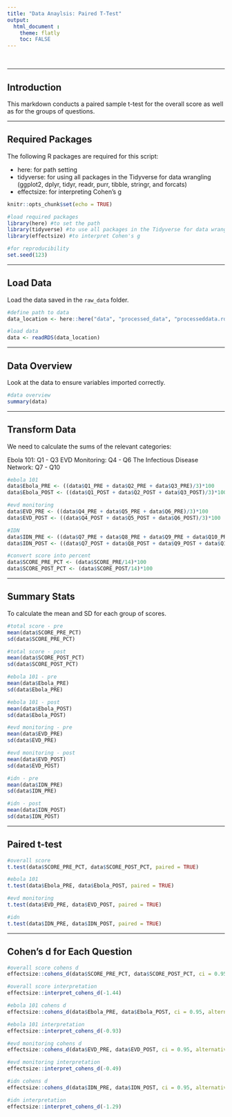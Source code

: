 ```yaml
---
title: "Data Anaylsis: Paired T-Test"
output:
  html_document :
    theme: flatly
    toc: FALSE
---
```


<br>

---

## Introduction 
This markdown conducts a paired sample t-test for the overall score as well as for the groups of questions.
    
---

## Required Packages
The following R packages are required for this script:

* here: for path setting
* tidyverse: for using all packages in the Tidyverse for data wrangling (ggplot2, dplyr, tidyr, readr, purr, tibble, stringr, and forcats)
* effectsize: for interpreting Cohen's g

```r
knitr::opts_chunk$set(echo = TRUE)

#load required packages
library(here) #to set the path
library(tidyverse) #to use all packages in the Tidyverse for data wrangling (ggplot2, dplyr, tidyr, readr, purr, tibble, stringr, and forcats)
library(effectsize) #to interpret Cohen's g

#for reproducibility
set.seed(123)
```

---

## Load Data
Load the data saved in the `raw_data` folder.

```r
#define path to data
data_location <- here::here("data", "processed_data", "processeddata.rds")

#load data
data <- readRDS(data_location)

```

---

## Data Overview
Look at the data to ensure variables imported correctly.

```r
#data overview
summary(data)

```

---

## Transform Data
We need to calculate the sums of the relevant categories:

Ebola 101: Q1 - Q3
EVD Monitoring: Q4 - Q6
The Infectious Disease Network: Q7 - Q10

```r
#ebola 101
data$Ebola_PRE <- ((data$Q1_PRE + data$Q2_PRE + data$Q3_PRE)/3)*100
data$Ebola_POST <- ((data$Q1_POST + data$Q2_POST + data$Q3_POST)/3)*100

#evd monitoring
data$EVD_PRE <- ((data$Q4_PRE + data$Q5_PRE + data$Q6_PRE)/3)*100
data$EVD_POST <- ((data$Q4_POST + data$Q5_POST + data$Q6_POST)/3)*100

#IDN
data$IDN_PRE <- ((data$Q7_PRE + data$Q8_PRE + data$Q9_PRE + data$Q10_PRE)/4)*100
data$IDN_POST <- ((data$Q7_POST + data$Q8_POST + data$Q9_POST + data$Q10_POST)/4)*100

#convert score into percent
data$SCORE_PRE_PCT <- (data$SCORE_PRE/14)*100
data$SCORE_POST_PCT <- (data$SCORE_POST/14)*100
```

---

## Summary Stats
To calculate the mean and SD for each group of scores.
```r
#total score - pre
mean(data$SCORE_PRE_PCT)
sd(data$SCORE_PRE_PCT)

#total score - post
mean(data$SCORE_POST_PCT)
sd(data$SCORE_POST_PCT)

#ebola 101 - pre
mean(data$Ebola_PRE)
sd(data$Ebola_PRE)

#ebola 101 - post
mean(data$Ebola_POST)
sd(data$Ebola_POST)

#evd monitoring - pre
mean(data$EVD_PRE)
sd(data$EVD_PRE)

#evd monitoring - post
mean(data$EVD_POST)
sd(data$EVD_POST)

#idn - pre
mean(data$IDN_PRE)
sd(data$IDN_PRE)

#idn - post
mean(data$IDN_POST)
sd(data$IDN_POST)

```

---

## Paired t-test

```r
#overall score
t.test(data$SCORE_PRE_PCT, data$SCORE_POST_PCT, paired = TRUE)

#ebola 101
t.test(data$Ebola_PRE, data$Ebola_POST, paired = TRUE)

#evd monitoring
t.test(data$EVD_PRE, data$EVD_POST, paired = TRUE)

#idn
t.test(data$IDN_PRE, data$IDN_POST, paired = TRUE)

```

---

## Cohen's d for Each Question
```r
#overall score cohens d
effectsize::cohens_d(data$SCORE_PRE_PCT, data$SCORE_POST_PCT, ci = 0.95, alternative = "two.sided", paired = TRUE)

#overall score interpretation
effectsize::interpret_cohens_d(-1.44)

#ebola 101 cohens d
effectsize::cohens_d(data$Ebola_PRE, data$Ebola_POST, ci = 0.95, alternative = "two.sided", paired = TRUE)

#ebola 101 interpretation
effectsize::interpret_cohens_d(-0.93)

#evd monitoring cohens d
effectsize::cohens_d(data$EVD_PRE, data$EVD_POST, ci = 0.95, alternative = "two.sided", paired = TRUE)

#evd monitoring interpretation
effectsize::interpret_cohens_d(-0.49)

#idn cohens d
effectsize::cohens_d(data$IDN_PRE, data$IDN_POST, ci = 0.95, alternative = "two.sided", paired = TRUE)

#idn interpretation
effectsize::interpret_cohens_d(-1.29)
```


